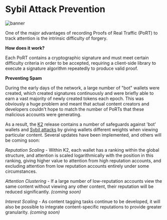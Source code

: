 
# Sybil Attack Prevention

![banner](../img/Sybil_Attack_Prevention.png)

<Description
  text="Koii can be earned on any content where Proofs of Real Traffic are submitted."
/>

One of the major advantages of recording Proofs of Real Traffic (PoRT) to track attention is the intrinsic difficulty of forgery.

**How does it work?**&#x20;

Each PoRT contains a cryptographic signature and must meet certain difficulty criteria in order to be accepted, requiring a client-side library to execute a signature algorithm repeatedly to produce valid proof.&#x20;

**Preventing Spam**

During the early days of the network, a large number of "bot" wallets were created, which created signatures continuously and were briefly able to earn a vast majority of newly created tokens each epoch. This was obviously a huge problem and meant that actual content creators and developers couldn't hope to match the number of PoRTs that these malicious accounts were generating.

As a result, the [K2](https://blog.koii.network/Koii-Announces-K2/) release contains a number of safeguards against 'bot' wallets and [Sybil attacks](https://en.wikipedia.org/wiki/Sybil\_attack) by giving wallets different weights when viewing particular content. Several updates have been implemented, and others will be coming soon:

_Reputation Scaling_ - Within K2, each wallet has a ranking within the global structure, and attention is scaled logarithmically with the position in this ranking, giving higher value to attention from high reputation accounts, and excluding attention from low reputation accounts entirely under some circumstances.

_Attention Clustering_ - If a large number of low-reputation accounts view the same content without viewing any other content, their reputation will be reduced significantly. _(coming soon)_

_Interest Scaling_ - As content tagging tasks continue to be developed, it will also be possible to integrate content-specific reputations to provide greater granularity. _(coming soon)_


